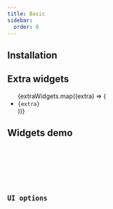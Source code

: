 ```yaml
---
title: Basic
sidebar:
  order: 0
---
```






## Installation

<Npm pkg="@sjsf/basic-theme@next" />

## Extra widgets

<ul>
  {extraWidgets.map((extra) => (
    <li><code>{extra}</code></li>
  ))}
</ul>

## Widgets demo

<Tabs>
  <TabItem label='Form'>
    <FormCard>
      <Form client:only="svelte" />
    </FormCard>
  </TabItem>
  <TabItem label="JSON Schema" >
    <Code lang="json" code={JSON.stringify(schemas.schema, null, 2)} />
  </TabItem>
  <TabItem label="UI Schema">
    <Code lang="json" code={JSON.stringify(schemas.uiSchema, null, 2)} />
  </TabItem>
</Tabs>

## UI options

<Code code={uiOptionsCode} lang="typescript" />